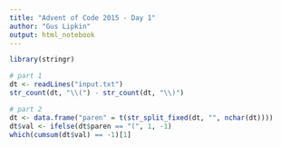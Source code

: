 ```yaml
---
title: "Advent of Code 2015 - Day 1"
author: "Gus Lipkin"
output: html_notebook
---
```


```r
library(stringr)
```

```r
# part 1
dt <- readLines("input.txt")
str_count(dt, "\\(") - str_count(dt, "\\)")
```

```r
# part 2
dt <- data.frame("paren" = t(str_split_fixed(dt, "", nchar(dt))))
dt$val <- ifelse(dt$paren == "(", 1, -1)
which(cumsum(dt$val) == -1)[1]
```


